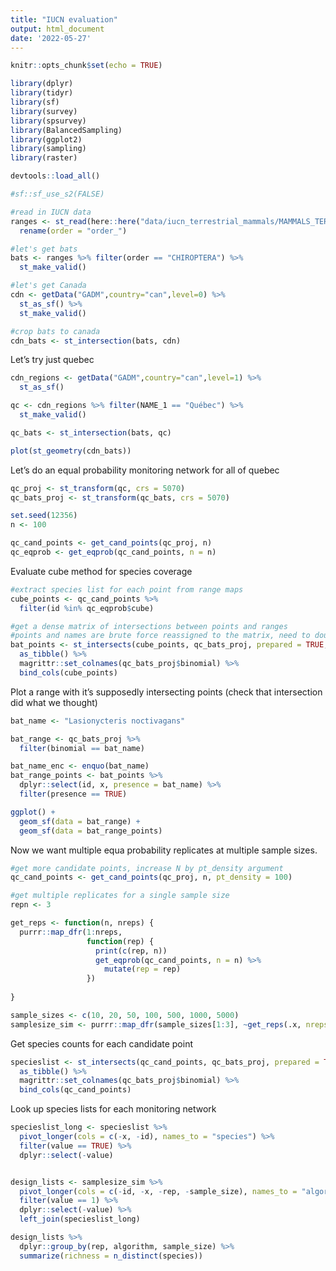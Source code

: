 ```yaml
---
title: "IUCN evaluation"
output: html_document
date: '2022-05-27'
---
```


```r
knitr::opts_chunk$set(echo = TRUE)
```

```r
library(dplyr)
library(tidyr)
library(sf)
library(survey)
library(spsurvey)
library(BalancedSampling)
library(ggplot2)
library(sampling)
library(raster)

devtools::load_all()
```


```r
#sf::sf_use_s2(FALSE)

#read in IUCN data
ranges <- st_read(here::here("data/iucn_terrestrial_mammals/MAMMALS_TERRESTRIAL_ONLY.shp")) %>%
  rename(order = "order_")

#let's get bats
bats <- ranges %>% filter(order == "CHIROPTERA") %>%
  st_make_valid()

#let's get Canada
cdn <- getData("GADM",country="can",level=0) %>%
  st_as_sf() %>%
  st_make_valid()

#crop bats to canada
cdn_bats <- st_intersection(bats, cdn)
```
Let's try just quebec
```r
cdn_regions <- getData("GADM",country="can",level=1) %>%
  st_as_sf()

qc <- cdn_regions %>% filter(NAME_1 == "Québec") %>%
  st_make_valid()

qc_bats <- st_intersection(bats, qc)

plot(st_geometry(cdn_bats))
```

Let's do an equal probability monitoring network for all of quebec
```r
qc_proj <- st_transform(qc, crs = 5070)
qc_bats_proj <- st_transform(qc_bats, crs = 5070)

set.seed(12356)
n <- 100

qc_cand_points <- get_cand_points(qc_proj, n)
qc_eqprob <- get_eqprob(qc_cand_points, n = n)
```

Evaluate cube method for species coverage
```r
#extract species list for each point from range maps
cube_points <- qc_cand_points %>%
  filter(id %in% qc_eqprob$cube)

#get a dense matrix of intersections between points and ranges
#points and names are brute force reassigned to the matrix, need to double check that that works
bat_points <- st_intersects(cube_points, qc_bats_proj, prepared = TRUE, sparse = FALSE) %>%
  as_tibble() %>%
  magrittr::set_colnames(qc_bats_proj$binomial) %>%
  bind_cols(cube_points)
```

Plot a range with it's supposedly intersecting points (check that intersection did what we thought)
```r
bat_name <- "Lasionycteris noctivagans"

bat_range <- qc_bats_proj %>% 
  filter(binomial == bat_name)

bat_name_enc <- enquo(bat_name)
bat_range_points <- bat_points %>%
  dplyr::select(id, x, presence = bat_name) %>%
  filter(presence == TRUE)

ggplot() +
  geom_sf(data = bat_range) +
  geom_sf(data = bat_range_points)
```

Now we want multiple equa probability replicates at multiple sample sizes.
```r
#get more candidate points, increase N by pt_density argument
qc_cand_points <- get_cand_points(qc_proj, n, pt_density = 100)

#get multiple replicates for a single sample size
repn <- 3

get_reps <- function(n, nreps) {
  purrr::map_dfr(1:nreps, 
                 function(rep) {
                   print(c(rep, n))
                   get_eqprob(qc_cand_points, n = n) %>% 
                     mutate(rep = rep)  
                 })
                 
}

sample_sizes <- c(10, 20, 50, 100, 500, 1000, 5000)
samplesize_sim <- purrr::map_dfr(sample_sizes[1:3], ~get_reps(.x, nreps = repn) %>% mutate(sample_size = .x))

```

Get species counts for each candidate point
```r
specieslist <- st_intersects(qc_cand_points, qc_bats_proj, prepared = TRUE, sparse = FALSE) %>%
  as_tibble() %>%
  magrittr::set_colnames(qc_bats_proj$binomial) %>%
  bind_cols(qc_cand_points)
```
Look up species lists for each monitoring network
```r
specieslist_long <- specieslist %>%
  pivot_longer(cols = c(-x, -id), names_to = "species") %>%
  filter(value == TRUE) %>%
  dplyr::select(-value)


design_lists <- samplesize_sim %>%
  pivot_longer(cols = c(-id, -x, -rep, -sample_size), names_to = "algorithm") %>%
  filter(value == 1) %>%
  dplyr::select(-value) %>%
  left_join(specieslist_long)

design_lists %>% 
  dplyr::group_by(rep, algorithm, sample_size) %>%
  summarize(richness = n_distinct(species))
```

